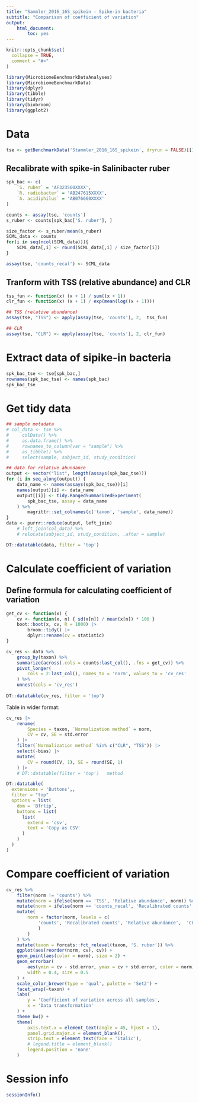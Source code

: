 ```yaml
---
title: "Sammler_2016_16S_spikein - Spike-in bacteria"
subtitle: "Comparison of coefficient of variation"
output:
    html_document:
        toc: yes
---
```


```r
knitr::opts_chunk$set(
  collapse = TRUE,
  comment = "#>"
)
```

```r
library(MicrobiomeBenchmarkDataAnalyses)
library(MicrobiomeBenchmarkData)
library(dplyr)
library(tibble)
library(tidyr)
library(biobroom)
library(ggplot2)
```


# Data

```r
tse <- getBenchmarkData('Stammler_2016_16S_spikein', dryrun = FALSE)[[1]]
```

## Recalibrate with spike-in Salinibacter ruber

```r
spk_bac <- c(
    `S. ruber` = 'AF323500XXXX', 
    `R. radiobacter` = 'AB247615XXXX',
    `A. acidiphilus` = 'AB076660XXXX'
)

counts <- assay(tse, 'counts')
s_ruber <- counts[spk_bac['S. ruber'], ]

size_factor <- s_ruber/mean(s_ruber)
SCML_data <- counts 
for(i in seq(ncol(SCML_data))){
    SCML_data[,i] <- round(SCML_data[,i] / size_factor[i])
}

assay(tse, 'counts_recal') <- SCML_data
```

## Tranform with TSS (relative abundance) and CLR

```r
tss_fun <- function(x) (x + 1) / sum((x + 1))
clr_fun <- function(x) (x + 1) / exp(mean(log((x + 1))))

## TSS (relative abundance)
assay(tse, "TSS") <- apply(assay(tse, 'counts'), 2,  tss_fun)

## CLR
assay(tse, "CLR") <- apply(assay(tse, 'counts'), 2, clr_fun) 
```

# Extract data of sipike-in bacteria

```r
spk_bac_tse <- tse[spk_bac,]
rownames(spk_bac_tse) <- names(spk_bac)
spk_bac_tse
```

# Get tidy data

```r
## sample metadata
# col_data <- tse %>% 
#     colData() %>% 
#     as.data.frame() %>% 
#     rownames_to_column(var = "sample") %>% 
#     as_tibble() %>% 
#     select(sample, subject_id, study_condition)

## data for relative abundance
output <- vector("list", length(assays(spk_bac_tse)))
for (i in seq_along(output)) {
    data_name <- names(assays(spk_bac_tse))[i]
    names(output)[i] <- data_name
    output[[i]] <- tidy.RangedSummarizedExperiment(
        spk_bac_tse, assay = data_name
    ) %>% 
        magrittr::set_colnames(c('taxon', 'sample', data_name))
}
data <- purrr::reduce(output, left_join)
    # left_join(col_data) %>% 
    # relocate(subject_id, study_condition, .after = sample)

DT::datatable(data, filter = 'top')
```

# Calculate coefficient of variation

## Define formula for calculating coefficient of variation

```r
get_cv <- function(x) {
    cv <- function(x, n) { sd(x[n]) / mean(x[n]) * 100 } 
    boot::boot(x, cv, R = 1000) |>
        broom::tidy() |>
        dplyr::rename(cv = statistic)
} 
```

```r
cv_res <- data %>% 
    group_by(taxon) %>% 
    summarize(across(.cols = counts:last_col(), .fns = get_cv)) %>% 
    pivot_longer(
        cols = 2:last_col(), names_to = 'norm', values_to = 'cv_res' 
    ) %>% 
    unnest(cols = 'cv_res')
   
DT::datatable(cv_res, filter = 'top')     
```



Table in wider format:

```r
cv_res |> 
    rename(
        Species = taxon, `Normalization method` = norm,
        CV = cv, SE = std.error
    ) |> 
    filter(`Normalization method` %in% c("CLR", "TSS")) |> 
    select(-bias) |> 
    mutate(
        CV = round(CV, 1), SE = round(SE, 1)
    ) |> 
    # DT::datatable(filter = 'top')   method

DT::datatable(
  extensions = 'Buttons',,
  filter = "top"
  options = list(
    dom = 'Bfrtip',
    buttons = list(
      list(
        extend = 'csv',
        text = 'Copy as CSV'
      )
    )
  )
)


```




# Compare coefficient of variation

```r
cv_res %>% 
    filter(norm != 'counts') %>%
    mutate(norm = ifelse(norm == 'TSS', 'Relative abundance', norm)) %>%
    mutate(norm = ifelse(norm == 'counts_recal', 'Recalibrated counts', norm)) %>%
    mutate(
        norm = factor(norm, levels = c(
            'counts', 'Recalibrated counts', 'Relative abundance',  'CLR'
            )
        )
    ) %>%
    mutate(taxon = forcats::fct_relevel(taxon, 'S. ruber')) %>% 
    ggplot(aes(reorder(norm, cv), cv)) +
    geom_point(aes(color = norm), size = 2) + 
    geom_errorbar(
        aes(ymin = cv - std.error, ymax = cv + std.error, color = norm),
        width = 0.4, size = 0.5
    ) +
    scale_color_brewer(type = 'qual', palette = 'Set2') +
    facet_wrap(~taxon) + 
    labs(
        y = 'Coefficient of variation across all samples',
        x = 'Data transformation'
    ) + 
    theme_bw() + 
    theme(
        axis.text.x = element_text(angle = 45, hjust = 1),
        panel.grid.major.x = element_blank(),
        strip.text = element_text(face = 'italic'),
        # legend.title = element_blank()
        legend.position = 'none'
    )
```

# Session info
```r
sessionInfo()
```


